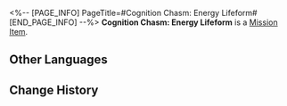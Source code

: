 <%-- [PAGE_INFO]
PageTitle=#Cognition Chasm: Energy Lifeform#
[END_PAGE_INFO] --%>
{{Item Infobox
|id          = 140323
|image       = Item Cognition Chasm- Energy Lifeform.png
|type        = Mission Item
|invCategory = Missions
|rarity      = 3
|effect      = 
|description = "I heard something like that also exists in the Xianzhou Alliance."<br />"Ah, that's right. They're called heliobi. I guess you could say that wubbaboos and heliobi are sort of like cousins &mdash; both are types of energy lifeforms."
}}
'''Cognition Chasm: Energy Lifeform''' is a [[Mission Item]].

==Other Languages==
{{Other Languages
|en   = Cognition Chasm: Energy Lifeform
|zhs  = 记忆盲点·能量生命
|zht  = 記憶盲點•能量生命
|ja   = 記憶の盲点・エネルギー生命体
|ko   = 기억의 맹점•에너지 생명체
|es   = Laguna mental: Entidades de energía
|fr   = Bribes de souvenirs : Forme de vie énergétique
|ru   = Бездна памяти: Энергетическая сущность
|th   = จุดบอดความทรงจำ: สิ่งมีชีวิตที่มีพลังงาน
|vi   = Điểm Mù Ký Ức - Sinh Mệnh Năng Lượng
|de   = Erinnerungslücke: Energiebasierte Lebensformen
|id   = Titik Buta Memori: Bentuk Kehidupan Energi
|pt   = Abismo de Cognição: Forma de Vida Energética
}}

==Change History==
{{Change History|2.0}}